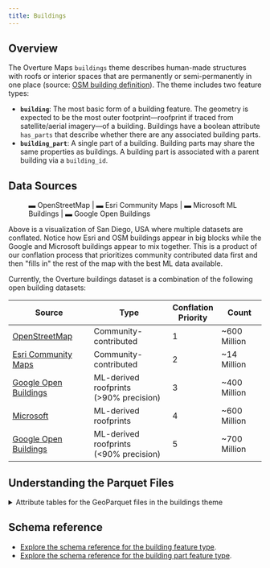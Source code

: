 ```yaml
---
title: Buildings
---
```



## Overview

The Overture Maps `buildings` theme describes human-made structures with roofs or interior spaces that are permanently or semi-permanently in one place (source: [OSM building definition](https://wiki.openstreetmap.org/wiki/Key:building)). The theme includes two feature types:

- **`building`**: The most basic form of a building feature. The geometry is expected to be the most outer footprint&mdash;roofprint if traced from satellite/aerial imagery&mdash;of a building. Buildings have a boolean attribute `has_parts` that describe whether there are any associated building parts.
- **`building_part`**: A single part of a building. Building parts may share the same properties as buildings. A building part is associated with a parent building via a `building_id`.





## Data Sources

<figure>
  <BuildingsMap></BuildingsMap>
  <!-- <ThemedImage
    alt="Overture buildings in San Diego"
    sources={{
      light: useBaseUrl('/img/guides/buildings/san_diego_buildings_3.jpg'),
      dark: useBaseUrl('/img/guides/buildings/san_diego_buildings_3.jpg'),
    }}
  /> -->
  <figcaption>
  <div style={{'textAlign':'center'}}>
    <span style={{'backgroundColor':'rgb(36,39,47)', padding:2}}>
    <span style={{color:'rgb(194,42,87)'}}>&#x25AC;   <span style={{color:'white'}}>OpenStreetMap | </span></span>
    <span style={{color:'rgb(4,151,188)'}}>&#x25AC;   <span style={{color:'white'}}>Esri Community Maps | </span></span>
    <span style={{color:'rgb(243,175,102)'}}>&#x25AC; <span style={{color:'white'}}>Microsoft ML Buildings | </span></span>
    <span style={{color:'rgb(236,253,188)'}}>&#x25AC; <span style={{color:'white'}}>Google Open Buildings </span></span>
    </span>
  </div>
  </figcaption>
</figure>

Above is a visualization of San Diego, USA where multiple datasets are conflated. Notice how Esri and OSM buildings appear in big blocks while the Google and Microsoft buildings appear to mix together. This is a product of our conflation process that prioritizes community contributed data first and then "fills in" the rest of the map with the best ML data available.

Currently, the Overture buildings dataset is a combination of the following open building datasets:

| Source                     |  Type                 | Conflation <br /> Priority | Count    |
| -------------------------- | --------------------- | -------------------------- | ----------- |
| [OpenStreetMap](//osm.org) | Community-contributed | 1                          |~600 Million  |
| [Esri Community Maps](https://communitymaps.arcgis.com/home) | Community-contributed | 2| ~14 Million |
| [Google Open Buildings](https://sites.research.google/open-buildings/)| ML-derived roofprints<br />  (&gt;90% precision) | 3|~400 Million |
| [Microsoft](https://github.com/microsoft/GlobalMLBuildingFootprints) |ML-derived roofprints  | 4|~600 Million |
| [Google Open Buildings](https://sites.research.google/open-buildings/)| ML-derived roofprints<br />  (&lt;90% precision) | 5|~700 Million |

## Understanding the Parquet Files

<details>
        <summary>Attribute tables for the GeoParquet files in the buildings theme</summary>
        <div>
<Tabs>
<TabItem value="building" label="building" default>

| column           | type    | description |
| ---------------- | ------- | ------------ |
| id               | varchar | A feature ID that may be associated with the Global Entity Reference System (GERS) if—and-only-if the feature represents an entity that is part of GERS. |
| geometry         | blob    |  A building's geometry is defined as its footprint or roofprint (if traced from aerial/satellite imagery). MUST be a Polygon as defined by GeoJSON schema. |
| bbox             | struct  | Area defined by two longitudes and two latitudes: latitude is a decimal number between -90.0 and 90.0; longitude is a decimal number between -180.0 and 180.0. |
| sources          | struct  | The array of source information for the properties of a given feature. Each source object lists the property in JSON Pointer notation and the dataset from which that specific value originated. |
| subtype          | varchar | A broad category of the building type and purpose. |
| names            | struct  | The name associated with the feature. The first entry in the array of names must have a "local" language. |
| class            | varchar | Further delineation of the building's built purpose. |
| level            | integer | The building feature's Z-order, i.e., stacking order. A Z-order of 0 is ground level. |
| has_parts        | boolean | Flag indicating whether the building has parts. |
| height           | double  | Height of the building or part in meters. The height is the distance from the lowest point to the highest point. |
| num_floors       | integer | Number of above-ground floors of the building or part. |
| min_height       | double  | The height of the bottom part of building in meters. Used if a building or part of building starts above the ground level. |
| min_floor        | integer | The "start" floor of a building or building part. Indicates that the building or part is "floating" and its bottom-most floor is above ground level, usually because it is part of a larger building in which some parts do reach ground level. |
| facade_color     | varchar | The color (name or color triplet) of the facade of a building or building part in hexadecimal. |
| facade_material  | varchar | The outer surface material of building facade. |
| roof_material    | varchar | The outermost material of the roof. |
| roof_shape       | varchar | The shape of the roof. |
| roof_direction   | double  | Bearing of the roof ridge line. |
| roof_orientation | varchar | Orientation of the roof shape relative to the footprint shape. Either "along" or "across." |
| roof_color       | varchar |  The color (name or color triplet) of the roof of a building or building part in hexadecimal. |

</TabItem>
<TabItem value="building_part" label="building_part" default>
| column           | type    | description |
| ---------------- | ------- | ------------ |
| id               | varchar | A feature ID that may be associated with the Global Entity Reference System (GERS) if—and-only-if the feature represents an entity that is part of GERS. |
| geometry         | blob    |  A building's geometry is defined as its footprint or roofprint (if traced from aerial/satellite imagery). MUST be a Polygon as defined by GeoJSON schema. |
| bbox             | struct  | Area defined by two longitudes and two latitudes: latitude is a decimal number between -90.0 and 90.0; longitude is a decimal number between -180.0 and 180.0. |
| sources          | struct  | The array of source information for the properties of a given feature. Each source object lists the property in JSON Pointer notation and the dataset from which that specific value originated. |
| names            | struct  | The name associated with the feature. The first entry in the array of names must have a "local" language. |
| class            | varchar | Further delineation of the building's built purpose. |
| level            | integer | The building feature's Z-order, i.e., stacking order. A Z-order of 0 is ground level. |
| height           | double  | Height of the building or part in meters. The height is the distance from the lowest point to the highest point. |
| num_floors       | integer | Number of above-ground floors of the building or part. |
| min_height       | double  | The height of the bottom part of building in meters. Used if a building or part of building starts above the ground level. |
| min_floor        | integer | The "start" floor of a building or building part. Indicates that the building or part is "floating" and its bottom-most floor is above ground level, usually because it is part of a larger building in which some parts do reach ground level. |
| facade_color     | varchar | The color (name or color triplet) of the facade of a building or building part in hexadecimal. |
| facade_material  | varchar | The outer surface material of building facade. |
| roof_material    | varchar | The outermost material of the roof. |
| roof_shape       | varchar | The shape of the roof. |
| roof_direction   | double  | Bearing of the roof ridge line. |
| roof_orientation | varchar | Orientation of the roof shape relative to the footprint shape. Either "along" or "across." |
| roof_color       | varchar |  The color (name or color triplet) of the roof of a building or building part in hexadecimal. |
| building_id      | varchar | The building ID to which this part belongs.|

</TabItem>
</Tabs>
</div>
</details>

## Schema reference

- [Explore the schema reference for the building feature type](/schema/reference/buildings/building).
- [Explore the schema reference for the building part feature type](/schema/reference/buildings/building_part).
